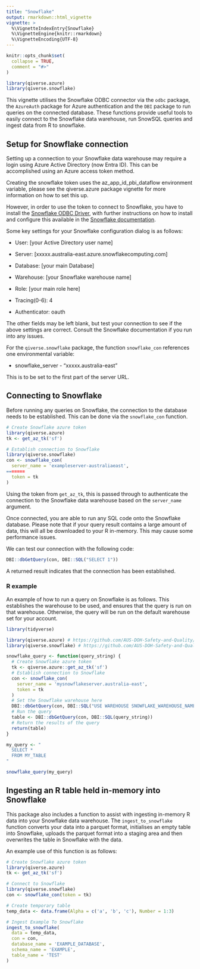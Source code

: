 ```yaml
---
title: "Snowflake"
output: rmarkdown::html_vignette
vignette: >
  %\VignetteIndexEntry{Snowflake}
  %\VignetteEngine{knitr::rmarkdown}
  %\VignetteEncoding{UTF-8}
---
```


```r
knitr::opts_chunk$set(
  collapse = TRUE,
  comment = "#>"
)
```

```r
library(qiverse.azure)
library(qiverse.snowflake)
```

This vignette utilises the Snowflake ODBC connector via the `odbc` package, the `AzureAuth` package for Azure authentication and the `DBI` package to run queries on the connected database. These functions provide useful tools to easily connect to the Snowflake data warehouse, run SnowSQL queries and ingest data from R to snowflake.

## Setup for Snowflake connection

Setting up a connection to your Snowflake data warehouse may require a login using Azure Active Directory (now Entra ID). This can be accomplished using an Azure access token method.

Creating the snowflake token uses the az_app_id_pbi_dataflow environment variable, please see the qiverse.azure package vignette for more information on how to set this up.

However, in order to use the token to connect to Snowflake, you have to install the [Snowflake ODBC Driver](https://developers.snowflake.com/odbc/), with further instructions on how to install and configure this available in the [Snowflake documentation](https://docs.snowflake.com/developer-guide/odbc/odbc-windows).

Some key settings for your Snowflake configuration dialog is as follows:

-   User: [your Active Directory user name]

-   Server: [xxxxx.australia-east.azure.snowflakecomputing.com]

-   Database: [your main Database]

-   Warehouse: [your Snowflake warehouse name]

-   Role: [your main role here]

-   Tracing(0-6): 4

-   Authenticator: oauth

The other fields may be left blank, but test your connection to see if the above settings are correct. Consult the Snowflake documentation if you run into any issues.

For the `qiverse.snowflake` package, the function `snowflake_con` references one environmental variable:

-   snowflake_server - "xxxxx.australia-east"

This is to be set to the first part of the server URL.

## Connecting to Snowflake

Before running any queries on Snowflake, the connection to the database needs to be established. This can be done via the `snowflake_con` function.

``` r
# Create Snowflake azure token
library(qiverse.azure)
tk <- get_az_tk('sf')

# Establish connection to Snowflake
library(qiverse.snowflake)
con <- snowflake_con(
  server_name = 'exampleserver-australiaeast', 
=======
  token = tk
)
```

Using the token from `get_az_tk`, this is passed through to authenticate the connection to the Snowflake data warehouse based on the `server_name` argument.

Once connected, you are able to run any SQL code onto the Snowflake database. Please note that if your query result contains a large amount of data, this will all be downloaded to your R in-memory. This may cause some performance issues.

We can test our connection with the following code:

``` r
DBI::dbGetQuery(con, DBI::SQL("SELECT 1"))
```

A returned result indicates that the connection has been established.

### R example

An example of how to run a query on Snowflake is as follows. This establishes the warehouse to be used, and ensures that the query is run on that warehouse. Otherwise, the query will be run on the default warehouse set for your account.

``` r
library(tidyverse)

library(qiverse.azure) # https://github.com/AUS-DOH-Safety-and-Quality/qiverse.azure
library(qiverse.snowflake) # https://github.com/AUS-DOH-Safety-and-Quality/qiverse.snowflake

snowflake_query <- function(query_string) {
  # Create Snowflake azure token
  tk <- qiverse.azure::get_az_tk('sf')
  # Establish connection to Snowflake
  con <- snowflake_con(
    server_name = 'mysnowflakeserver.australia-east', 
    token = tk
  )
  # Set the Snowflake warehouse here
  DBI::dbGetQuery(con, DBI::SQL("USE WAREHOUSE SNOWFLAKE_WAREHOUSE_NAME"))
  # Run the query
  table <- DBI::dbGetQuery(con, DBI::SQL(query_string))
  # Return the results of the query
  return(table)
}

my_query <- "
  SELECT *
  FROM MY_TABLE
" 

snowflake_query(my_query)
```

## Ingesting an R table held in-memory into Snowflake

This package also includes a function to assist with ingesting in-memory R data into your Snowflake data warehouse. The `ingest_to_snowflake` function converts your data into a parquet format, initialises an empty table into Snowflake, uploads the parquet format into a staging area and then overwrites the table in Snowflake with the data.

An example use of this function is as follows:

``` r
# Create Snowflake azure token
library(qiverse.azure)
tk <- get_az_tk('sf')

# Connect to Snowflake
library(qiverse.snowflake)
con <- snowflake_con(token = tk)

# Create temporary table
temp_data <- data.frame(Alpha = c('a', 'b', 'c'), Number = 1:3)

# Ingest Example To Snowflake
ingest_to_snowflake(
  data = temp_data,
  con = con,
  database_name = 'EXAMPLE_DATABASE',
  schema_name = 'EXAMPLE',
  table_name = 'TEST'
)
```
